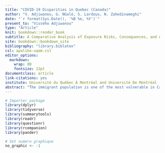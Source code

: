 ```yaml
---
title: "COVID-19 Disparities in Quebec (Canada)"
author: "V. Adjiwanou, G. NGalé, S. Lardoux, N. Zahedinameghi"
date: "`r format(Sys.Date(), '%B %e, %Y')`"
present_to: "Vissého Adjiwanou"
type: "Article"
knit: bookdown::render_book
subtitle: A Comparative Analysis of Exposure Risks, Consequences, and Access to Resources among Immigrants and Natives
site: bookdown::bookdown_site
bibliography: "library.biblatex"
csl: apalike-uqam.csl
editor_options:
  markdown:
    wrap: 80
    fontsize: 12pt
documentclass: article
link-citations: yes
institute: Université du Québec À Montréal and Université De Montréal
abstract: "The immigrant population is one of the most vulnerable in Canada, with a relatively high risk of unemployment, a low social support system, and linguistic barriers. However, their experiences with public health interventions during the COVID-19 pandemic have not been adequately explored. The purpose of this article is to analyze Covid-19 exposure risk and its family implications for both natives and immigrants in the province of Quebec. Additionally, we analyze immigrants' access to government aid and compare it to their native-born counterparts. The study consists of survey data collected from 1,000 immigrants and 500 non-immigrants Quebecers between August and November 2020. Our descriptive and exploratory analysis reveals significant differences between the two groups regarding exposure risk, family consequences, and access to resources. We conclude that the current pandemic exacerbates health disparities in the province, with particularly dire repercussions for immigrants' families. We also discuss several socio-cultural strategies to mitigate inequality and recommend policies to address the needs of vulnerable populations."
---
```


```r
# Importer package
library(dplyr)
library(tidyverse)
library(summarytools)
library(readr)
library(questionr)
library(rcompanion)
library(pander)
```

```r
# Set numero graphique
no_graphic <- -1
```
